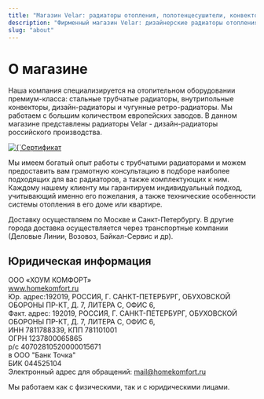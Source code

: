 ```yaml
---
title: "Магазин Velar: радиаторы отопления, полотенцесушители, конвекторы"
description: "Фирменный магазин Velar: дизайнерские радиаторы отопления, полотенцесушители и внутрипольные конвекторы. Официальная гарантия от производителя. Доставка в любой город России."
slug: "about"
---
```


# О магазине

Наша компания специализируется на отопительном оборудовании премиум-класса: стальные трубчатые радиаторы, внутрипольные конвекторы, дизайн-радиаторы и чугунные ретро-радиаторы. Мы работаем с большим количеством европейских заводов. В данном магазине представлены радиаторы Velar - дизайн-радиаторы российского производства.

   <a href="/docs/cert.pdf" target="_blank" >
      <img
      class="rounded-lg"
        src={'/docs/cert.jpg'}
        alt={`Сертификат Официального дилера Velar`}
        title={`Сертификат Официального дилера Velar`}
        aspectRatio={10/7}
        widths={[400, 600]}
        width={400}
        sizes="400px "
        loading="lazy"
      />
    </a>


Мы имеем богатый опыт работы с трубчатыми радиаторами и можем предоставить вам грамотную консультацию в подборе наиболее подходящих для вас радиаторов, а также комплектующих к ним. Каждому нашему клиенту мы гарантируем индивидуальный подход, учитывающий именно его пожелания, а также технические особенности системы отопления в его доме или квартире.

Доставку осуществляем по Москве и Санкт-Петербургу. В другие города доставка осуществляется через транспортные компании (Деловые Линии, Возовоз, Байкал-Сервис и др).

## Юридическая информация

ООО «ХОУМ КОМФОРТ»\
www.homekomfort.ru \
Юр. адрес:192019, РОССИЯ, Г. САНКТ-ПЕТЕРБУРГ, ОБУХОВСКОЙ ОБОРОНЫ ПР-КТ, Д. 7, ЛИТЕРА С, ОФИС 6,\
Факт. адрес: 192019, РОССИЯ, Г. САНКТ-ПЕТЕРБУРГ, ОБУХОВСКОЙ ОБОРОНЫ ПР-КТ, Д. 7, ЛИТЕРА С, ОФИС 6,\
ИНН 7811788339, КПП 781101001\
ОГРН 1237800065865\
р/с 40702810520000015671\
в ООО "Банк Точка" \
БИК 044525104\
Электронный адрес для обращений: mail@homekomfort.ru

Мы работаем как с физическими, так и с юридическими лицами.
